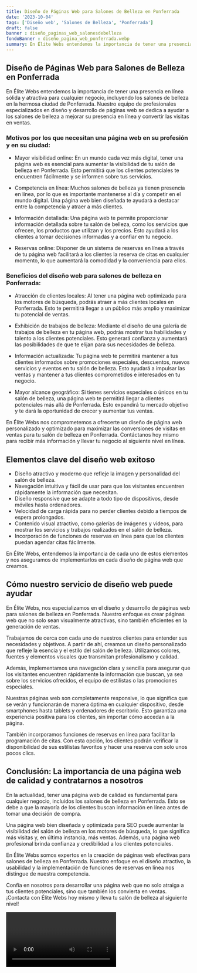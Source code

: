 ```yaml
---
title: Diseño de Páginas Web para Salones de Belleza en Ponferrada
date: '2023-10-04'
tags: ['Diseño web', 'Salones de Belleza', 'Ponferrada']
draft: false
banner : diseño_paginas_web_salonesdebelleza
fondoBanner : diseño_pagina_web_ponferrada.webp
summary: En Élite Webs entendemos la importancia de tener una presencia en línea sólida y atractiva para cualquier negocio, incluyendo los salones de belleza en la hermosa ciudad de Ponferrada. Nuestro equipo de profesionales especializados en diseño y desarrollo de páginas web se dedica a ayudar a los salones de belleza a mejorar su presencia en línea y convertir las visitas en ventas.
---
```


## Diseño de Páginas Web para Salones de Belleza en Ponferrada

En Élite Webs entendemos la importancia de tener una presencia en línea sólida y atractiva para cualquier negocio, incluyendo los salones de belleza en la hermosa ciudad de Ponferrada. Nuestro equipo de profesionales especializados en diseño y desarrollo de páginas web se dedica a ayudar a los salones de belleza a mejorar su presencia en línea y convertir las visitas en ventas.

### Motivos por los que necesitan una página web en su profesión y en su ciudad:

- Mayor visibilidad online: En un mundo cada vez más digital, tener una página web es esencial para aumentar la visibilidad de tu salón de belleza en Ponferrada. Esto permitirá que los clientes potenciales te encuentren fácilmente y se informen sobre tus servicios.

- Competencia en línea: Muchos salones de belleza ya tienen presencia en línea, por lo que es importante mantenerse al día y competir en el mundo digital. Una página web bien diseñada te ayudará a destacar entre la competencia y atraer a más clientes.

- Información detallada: Una página web te permite proporcionar información detallada sobre tu salón de belleza, como los servicios que ofrecen, los productos que utilizan y los precios. Esto ayudará a los clientes a tomar decisiones informadas y a confiar en tu negocio.

- Reservas online: Disponer de un sistema de reservas en línea a través de tu página web facilitará a los clientes la reserva de citas en cualquier momento, lo que aumentará la comodidad y la conveniencia para ellos.

### Beneficios del diseño web para salones de belleza en Ponferrada:

- Atracción de clientes locales: Al tener una página web optimizada para los motores de búsqueda, podrás atraer a más clientes locales en Ponferrada. Esto te permitirá llegar a un público más amplio y maximizar tu potencial de ventas.

- Exhibición de trabajos de belleza: Mediante el diseño de una galería de trabajos de belleza en tu página web, podrás mostrar tus habilidades y talento a los clientes potenciales. Esto generará confianza y aumentará las posibilidades de que te elijan para sus necesidades de belleza.

- Información actualizada: Tu página web te permitirá mantener a tus clientes informados sobre promociones especiales, descuentos, nuevos servicios y eventos en tu salón de belleza. Esto ayudará a impulsar las ventas y mantener a tus clientes comprometidos e interesados en tu negocio.

- Mayor alcance geográfico: Si tienes servicios especiales o únicos en tu salón de belleza, una página web te permitirá llegar a clientes potenciales más allá de Ponferrada. Esto expandirá tu mercado objetivo y te dará la oportunidad de crecer y aumentar tus ventas.

En Élite Webs nos comprometemos a ofrecerte un diseño de página web personalizado y optimizado para maximizar las conversiones de visitas en ventas para tu salón de belleza en Ponferrada. Contáctanos hoy mismo para recibir más información y llevar tu negocio al siguiente nivel en línea.

<GifSeo />

<Cta />

## Elementos clave del diseño web exitoso

- Diseño atractivo y moderno que refleje la imagen y personalidad del salón de belleza.
- Navegación intuitiva y fácil de usar para que los visitantes encuentren rápidamente la información que necesitan.
- Diseño responsive que se adapte a todo tipo de dispositivos, desde móviles hasta ordenadores.
- Velocidad de carga rápida para no perder clientes debido a tiempos de espera prolongados.
- Contenido visual atractivo, como galerías de imágenes y videos, para mostrar los servicios y trabajos realizados en el salón de belleza.
- Incorporación de funciones de reservas en línea para que los clientes puedan agendar citas fácilmente.

En Élite Webs, entendemos la importancia de cada uno de estos elementos y nos aseguramos de implementarlos en cada diseño de página web que creamos.

## Cómo nuestro servicio de diseño web puede ayudar

En Élite Webs, nos especializamos en el diseño y desarrollo de páginas web para salones de belleza en Ponferrada. Nuestro enfoque es crear páginas web que no solo sean visualmente atractivas, sino también eficientes en la generación de ventas.

Trabajamos de cerca con cada uno de nuestros clientes para entender sus necesidades y objetivos. A partir de ahí, creamos un diseño personalizado que refleje la esencia y el estilo del salón de belleza. Utilizamos colores, fuentes y elementos visuales que transmitan profesionalismo y calidad.

Además, implementamos una navegación clara y sencilla para asegurar que los visitantes encuentren rápidamente la información que buscan, ya sea sobre los servicios ofrecidos, el equipo de estilistas o las promociones especiales.

Nuestras páginas web son completamente responsive, lo que significa que se verán y funcionarán de manera óptima en cualquier dispositivo, desde smartphones hasta tablets y ordenadores de escritorio. Esto garantiza una experiencia positiva para los clientes, sin importar cómo accedan a la página.

También incorporamos funciones de reservas en línea para facilitar la programación de citas. Con esta opción, los clientes podrán verificar la disponibilidad de sus estilistas favoritos y hacer una reserva con solo unos pocos clics.

## Conclusión: La importancia de una página web de calidad y contratarnos a nosotros

En la actualidad, tener una página web de calidad es fundamental para cualquier negocio, incluidos los salones de belleza en Ponferrada. Esto se debe a que la mayoría de los clientes buscan información en línea antes de tomar una decisión de compra.

Una página web bien diseñada y optimizada para SEO puede aumentar la visibilidad del salón de belleza en los motores de búsqueda, lo que significa más visitas y, en última instancia, más ventas. Además, una página web profesional brinda confianza y credibilidad a los clientes potenciales.

En Élite Webs somos expertos en la creación de páginas web efectivas para salones de belleza en Ponferrada. Nuestro enfoque en el diseño atractivo, la usabilidad y la implementación de funciones de reservas en línea nos distingue de nuestra competencia.

Confía en nosotros para desarrollar una página web que no solo atraiga a tus clientes potenciales, sino que también los convierta en ventas. ¡Contacta con Élite Webs hoy mismo y lleva tu salón de belleza al siguiente nivel!

<Video />

<CtaBot job='Salones de Belleza' city='Ponferrada'/>

<Gmaps query='Ponferrada+españa+maps' />